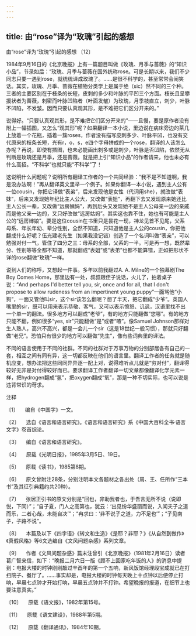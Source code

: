 ```yaml
---
---
---
```

title: 由“rose”译为“玫瑰”引起的感想
---




由“rose”译为“玫瑰”引起的感想 〔12〕



1984年9月16日的《北京晚报》上有一篇题目叫做《玫瑰、月季与蔷薇》的“知识小品”，节录如后：“玫瑰、月季与蔷薇在国外统称rose。可是长期以来，我们不少同志只要一遇到rose，就统统译成玫瑰了。……是很不科学的，甚至常常会闹笑话。其实，玫瑰、月季、蔷薇在植物分类学上是属于绝（sic）然不同的三个种。三者的主要区别在于枝条的长短，皮刺的多少和叶脉的平凹三个方面。枝长且呈攀援状者为蔷薇，刺密而叶脉凹陷者（叶面发皱）为玫瑰，月季枝直立，刺少，叶脉不凹陷，不发皱。因而只要认真观其形，是不难把它们区分开来的。”

说得好。“只要认真观其形，是不难把它们区分开来的”——且慢，要是原作者没有附上一幅插图，又怎么“观其形”呢？如果翻译一本小说，里边说在病床旁边的茶几上放着一个花瓶，插着一簇roses，作者没有描写皮刺多少、叶脉平凹，也没有交代原来的枝条长短，光有r，o，s，e四个字母拼成的一个rose，翻译的人该怎么办呢？再说，即使有插图，也未必能画出刺多或是刺少，叶脉是否凹陷，依然无从判断是玫瑰还是月季，还是蔷薇。就是把上引“知识小品”的作者请来，他也未必有什么高招。“不科学”也就只能“不科学”了！

这说明什么问题呢？说明所有翻译工作者的一个共同经验：“我不是不知道啊，我是没办法啊！”再从翻译英文里举一个例子。如果你翻译一本小说，遇到主人公有一位cousin，你把它译做“表弟”，后来发现他是女性（代词用she），就改做“表妹”，后来又发现她年纪比主人公大，又改做“表姐”，再翻下去又发现原来她还比主人公长一辈，又改做“远房姨妈”，再到后头又发现她不是主人公母亲一边的亲戚而是他父亲一边的，又只好改做“远房姑妈”。其实这也靠不住，她也有可能是主人公的“远房婶娘”。要是这位cousin在书里只是昙花一现，神龙见首不见尾，父系母系、年长年幼、辈分性别，全然不知道，只知道他是主人公的cousin，你把他翻成什么好呢？伍光建老先生（如果我没记错）创造了一个名词叫做“表亲”，可以勉强对付一气，管住了四分之三：母系的全部，父系的一半。可是再一想，既然辈分、性别等等全都不知道，那就翻成“表姐”或“表弟”也都不能算错，正如把形状不详的rose翻做“玫瑰”一样。

说到人们的称呼，又想起一件事。多年以前我翻过A. A. Milne的一个独幕剧The Boy Comes Home，那里边有一处，叔叔跟侄子说话，火儿了，拍着桌子说：“And perhaps I'd better tell you, sir, once and for all, that I don't propose to allow rudeness from an impertinent young puppy”一面骂他“小狗”，一面又管他叫sir，这个sir该怎么翻呢？想了半天，把它翻成“少爷”。英国人嘴里的sir，既可以用来表示恭敬、客气，又可以表示愤怒、讥讽，汉语里找不出一个单一的翻法。很多地方可以翻成“老爷”，有的地方只能翻做“您哪”。有的地方只能不翻，例如很多“yes, sir”只能翻做“是”或者“喳”。像Samuel Johnson那样对生人熟人，高兴不高兴，都是一会儿一个sir（这是18世纪一般习惯），那就只好翻做“老兄”。恐怕只有很少的地方可以翻做“先生”，像有些词典里的译法。

不同的语言使用于不同的社群。不同的社群对于万事万物的分别部居各有自己的一套，相互之间有同有异，这一切都反映在他们的语言里。翻译工作者的任务就是随机应变，想办法把这些同同异异逐一配上对，说得难听点儿就是“穷对付”，翻译得较好无非是对付得较好而已。要求翻译工作者翻译一切文章都像翻译化学元素一样，把hydrogen翻成“氢”，把oxygen翻成“氧”，那是一种不切实际，也可以说是违背常识的苛求。

注释

〔1〕 　编自《中国字》一文。

〔2〕 　选自《语言和语言研究》。《语言和语言研究》系《中国大百科全书·语言文字》卷首综论。

〔3〕 　编自《语言和语言研究》。

〔4〕 　原载《光明日报》，1985年3月5日、19日。

〔5〕 　原载《读书》，1985第8期。

〔6〕 　原文曾附注28条，分别注明本文各题材之各出处（周、王、任所作“三本书”及其征引典籍约共20种）。

〔7〕 　张居正引书的原文分别是“回也，非助我者也，于吾言无所不说（说即悦，下同）”；“自子夏，门人之高第也，犹云：‘出见纷华盛丽而说，入闻夫子之道而乐，二者心哉，未能自决’”；“冉求曰：‘非不说子之道，力不足也’”；“子见南子，子路不说”。

〔8〕 　本篇及以下《四字语》《转文和生造》《是耶？非耶？》《从自然到做作》《真假风格》等6文选编自《文风问题杂感》系列文章。

〔9〕 　作者《文风问题杂感》篇末注曾引《北京晚报》（1981年2月16日）读者葛广智来信，如下：“晚报二月六日一版《顾不上回家吃年饭的人》的消息中提到：电报大楼的时钟刚刚敲过辛酉年的第一个五响，新风饭馆经理段宝成就已在打扫院子、餐厅了。……事实却是，电报大楼的时钟每天晚上十点钟以后便停止打响，早晨七点钟才开始打响，早晨五点钟并不打钟。希望晚报的报道，在细节上也要注意真实。”

〔10〕 　原载《语文报》，1982年第15号。

〔11〕 　原载《语文建设》，1988年第5期。

〔12〕 　原载《翻译通讯》，1984年10期。